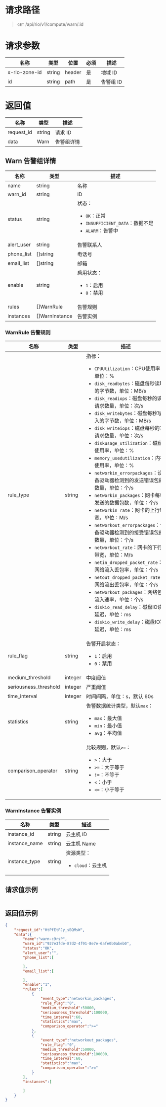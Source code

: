 <style>.topic-content-wrap .topic-detail table thead th { word-break: keep-all; }</style>


# 请求路径
> `GET` /api/rio/v1/compute/warn/:id

# 请求参数
名称 | 类型 | 位置 | 必须 | 描述 
----- | ----- | ----- | ----- | ----- 
x-rio-zone-id   | string | header| 是 | 地域 ID
id              | string | path | 是 | 告警组 ID

# 返回值
名称 | 类型 |  描述
----- | ----- | -----
request_id	| string  | 请求 ID
data        | Warn    | 告警组详情

## Warn 告警组详情
名称 | 类型 |  描述
----- | ----- | -----
name         | string           | 名称
warn_id      | string           | ID
status       | string           | 状态：<ul><li>`OK`：正常</li><li>`INSUFFICIENT_DATA`：数据不足</li><li>`ALARM`：告警中</li></ul>
alert_user   | string           | 告警联系人
phone_list   | []string         | 电话号
email_list   | []string         | 邮箱
enable       | string           | 启用状态：<ul><li>`1`：启用</li><li>`0`：禁用</li></ul>
rules        | []WarnRule       | 告警规则
instances    | []WarnInstance   | 告警实例

### WarnRule 告警规则
名称 | 类型 |  描述
----- | ----- | -----
rule_type               | string  | 指标：<ul><li>`CPUUtilization`：CPU使用率，单位：%</li><li>`disk_readbytes`：磁盘每秒读取的字节数，单位：MB/s</li><li>`disk_readiops`：磁盘每秒的读请求数量，单位：次/s</li><li>`disk_writebytes`：磁盘每秒写入的字节数，单位：MB/s</li><li>`disk_writeiops`：磁盘每秒的写请求数量，单位：次/s</li><li>`diskusage_utilization`：磁盘使用率，单位：%</li><li>`memory_usedutilization`：内存使用率，单位：%</li><li>`networkin_errorpackages`：设备驱动器检测到的发送错误包的数量，单位：个/s</li><li>`networkin_packages`：网卡每秒发送的数据包数，单位：个/s</li><li>`networkin_rate`：网卡的上行带宽，单位：M/s</li><li>`networkout_errorpackages`：设备驱动器检测到的接受错误包的数量，单位：个/s</li><li>`networkout_rate`：网卡的下行带宽，单位：M/s</li><li>`netin_dropped_packet_rate`：网络流入丢包率，单位：个/s</li><li>`netout_dropped_packet_rate`：网络流出丢包率，单位：个/s</li><li>`networkout_packages`：网络包流入速率，单位：个/s</li><li>`diskio_read_delay`：磁盘IO读延迟，单位：ms</li><li>`diskio_write_delay`：磁盘IO写延迟，单位：ms</li></ul>
rule_flag               | string  | 告警开启状态：<ul><li>`1`：启用</li><li>`0`：禁用</li></ul>
medium_threshold        | integer | 中度阈值
seriousness_threshold   | integer | 严重阈值
time_interval           | integer | 时间间隔，单位：s，默认 60s
statistics              | string  | 告警数据统计类型，默认`max`：<ul><li>`max`：最大值</li><li>`min`：最小值</li><li>`avg`：平均值</li></ul>
comparison_operator     | string  | 比较规则，默认`>=`：<ul><li>`>`：大于</li><li>`>=`：大于等于</li><li>`!=`：不等于</li><li>`<`：小于</li><li>`<=`：小于等于</li></ul>


### WarnInstance 告警实例
名称 | 类型 |  描述
----- | ----- | -----
instance_id     | string | 云主机 ID
instance_name   | string | 云主机 Name
instance_type   | string | 资源类型：<ul><li>`cloud`：云主机</li></ul>

## 请求值示例
```json
```

## 返回值示例
```json
{
    "request_id":"HtPfEtFJy_sBQMsW",
    "data":{
        "name":"warn-c9rsP",
        "warn_id":"927e3fde-87d2-4f91-8e7e-6afe0b0abeb0",
        "status":"OK",
        "alert_user":"",
        "phone_list":[

        ],
        "email_list":[

        ],
        "enable":"1",
        "rules":[
            {
                "event_type":"networkin_packages",
                "rule_flag":"0",
                "medium_threshold":50000,
                "seriousness_threshold":100000,
                "time_interval":60,
                "statistics":"max",
                "comparison_operator":">="
            },
            {
                "event_type":"networkout_packages",
                "rule_flag":"0",
                "medium_threshold":50000,
                "seriousness_threshold":100000,
                "time_interval":60,
                "statistics":"max",
                "comparison_operator":">="
            }
        ],
        "instances":[

        ]
    }
}
```